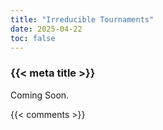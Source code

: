 ```yaml
---
title: "Irreducible Tournaments"
date: 2025-04-22
toc: false
---
```


### {{< meta title >}}

Coming Soon.



{{< comments >}}